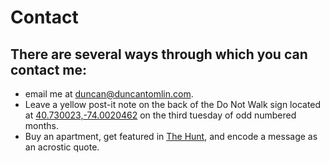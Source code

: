 # Contact

## There are several ways through which you can contact me:

- email me at [duncan@duncantomlin.com](mailto:duncan@duncantomlin.com?subject=There%20is%20something%20I%20need%20from%20you).
- Leave a yellow post-it note on the back of the Do Not Walk sign located at [40.730023,-74.0020462](https://www.google.com/maps/place/40%C2%B043'48.1%22N+74%C2%B000'07.4%22W/) on the third tuesday of odd numbered months.
- Buy an apartment, get featured in [The Hunt](https://www.nytimes.com/column/the-hunt), and encode a message as an acrostic quote.
